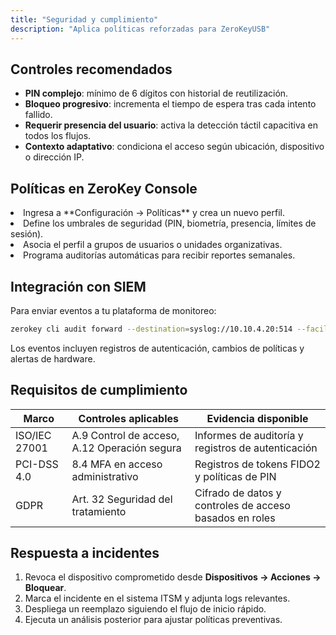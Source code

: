 ```yaml
---
title: "Seguridad y cumplimiento"
description: "Aplica políticas reforzadas para ZeroKeyUSB"
---
```


## Controles recomendados

- **PIN complejo**: mínimo de 6 dígitos con historial de reutilización.
- **Bloqueo progresivo**: incrementa el tiempo de espera tras cada intento fallido.
- **Requerir presencia del usuario**: activa la detección táctil capacitiva en todos los flujos.
- **Contexto adaptativo**: condiciona el acceso según ubicación, dispositivo o dirección IP.

## Políticas en ZeroKey Console

<NumberedList>
  <li>
    Ingresa a **Configuración → Políticas** y crea un nuevo perfil.
  </li>
  <li>
    Define los umbrales de seguridad (PIN, biometría, presencia, límites de sesión).
  </li>
  <li>
    Asocia el perfil a grupos de usuarios o unidades organizativas.
  </li>
  <li>
    Programa auditorías automáticas para recibir reportes semanales.
  </li>
</NumberedList>

## Integración con SIEM

Para enviar eventos a tu plataforma de monitoreo:

```bash
zerokey cli audit forward --destination=syslog://10.10.4.20:514 --facility=auth
```

Los eventos incluyen registros de autenticación, cambios de políticas y alertas de hardware.

## Requisitos de cumplimiento

| Marco | Controles aplicables | Evidencia disponible |
| --- | --- | --- |
| ISO/IEC 27001 | A.9 Control de acceso, A.12 Operación segura | Informes de auditoría y registros de autenticación |
| PCI-DSS 4.0 | 8.4 MFA en acceso administrativo | Registros de tokens FIDO2 y políticas de PIN |
| GDPR | Art. 32 Seguridad del tratamiento | Cifrado de datos y controles de acceso basados en roles |

## Respuesta a incidentes

1. Revoca el dispositivo comprometido desde **Dispositivos → Acciones → Bloquear**.
2. Marca el incidente en el sistema ITSM y adjunta logs relevantes.
3. Despliega un reemplazo siguiendo el flujo de inicio rápido.
4. Ejecuta un análisis posterior para ajustar políticas preventivas.
